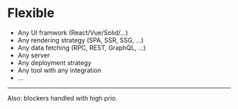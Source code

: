 
# Flexible

- Any UI framwork (React/Vue/Solid/...)
- Any rendering strategy (SPA, SSR, SSG, ...)
- Any data fetching (RPC, REST, GraphQL, ...)
- Any server
- Any deployment strategy
- Any tool with any integration
- ...

<Hr/>

Also: blockers handled with high prio.
